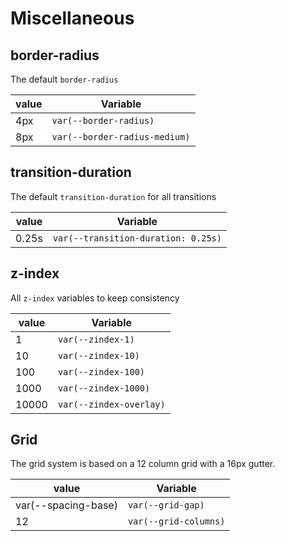 
<Meta title="Tokens/Misc" />

# Miscellaneous

## border-radius

The default `border-radius`

| value | Variable                      |
| ----- | ----------------------------- |
| 4px   | `var(--border-radius)`        |
| 8px   | `var(--border-radius-medium)` |

## transition-duration

The default `transition-duration` for all transitions

| value | Variable                            |
| ----- | ----------------------------------- |
| 0.25s | `var(--transition-duration: 0.25s)` |

## z-index

All `z-index` variables to keep consistency

| value | Variable                |
| ----- | ----------------------- |
| 1     | `var(--zindex-1)`       |
| 10    | `var(--zindex-10)`      |
| 100   | `var(--zindex-100)`     |
| 1000  | `var(--zindex-1000)`    |
| 10000 | `var(--zindex-overlay)` |

## Grid

The grid system is based on a 12 column grid with a 16px gutter.

| value               | Variable              |
| ------------------- | --------------------- |
| var(--spacing-base) | `var(--grid-gap)`     |
| 12                  | `var(--grid-columns)` |
